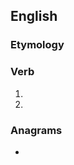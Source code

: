 ==English==

===Etymology===
{{suffix|en|set|est}}

===Verb===
{{head|en|verb form|cat2=verb simple past forms|cat3=second-person singular forms}}

# {{en-archaic second-person singular of|set}}
# {{en-archaic second-person singular past of|set}}

===Anagrams===
* {{anagrams|en|a=eessttt|sestett|testest}}